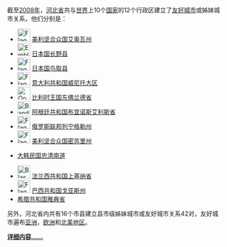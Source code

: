 截至[[2008年|2008年]]，[[河北省|河北省]]共与[[世界|世界]]上10个[[国家|国家]]的12个行政区建立了[[友好城市|友好城市]]或姊妹城市关系，他们分别是：

*[[File:Flag_of_Iowa.svg|30px]] [[美利坚合众国|美利坚合众国]][[艾奥瓦州|艾奥瓦州]]
*[[File:Emblem_of_Nagano_Prefecture.svg|30px]] [[日本国|日本国]][[长野县|长野县]]
*[[File:Flag_of_Tottori_Prefecture.svg|30px]] [[日本国|日本国]][[鸟取县|鸟取县]]
*[[File:Flag_of_Veneto.svg|30px]] [[意大利共和国|意大利共和国]][[威尼托|威尼托大区]]
*[[File:Oost-vlaanderen.png|30px]] [[比利时王国|比利时王国]][[东佛兰德省|东佛兰德省]]
*[[File:Bandera_Buenos_Aires.svg|30px]] [[阿根廷共和国|阿根廷共和国]][[布宜诺斯艾利斯省|布宜诺斯艾利斯省]]
*[[File:Flag_of_Leningrad_Oblast.svg|30px]] [[俄罗斯联邦|俄罗斯联邦]][[列宁格勒州|列宁格勒州]]
*[[File:Flag_of_Missouri.svg|30px]] [[美利坚合众国|美利坚合众国]][[密苏里州|密苏里州]]

*[[大韩民国|大韩民国]][[忠清南道|忠清南道]]

*[[File:Blason_département_fr_Hauts-de-Seine.svg|30px]] [[法兰西共和国|法兰西共和国]][[上塞纳省|上塞纳省]]
*[[File:Flag_of_Goiás.svg|30px]] [[巴西共和国|巴西共和国]][[戈亚斯州|戈亚斯州]]
* [[希腊共和国|希腊共和国]][[雅典|雅典省]]

另外，河北省内共有16个市县建立县市级姊妹城市或友好城市关系42对，友好城市遍布[[亚洲|亚洲]]，[[欧洲|欧洲]]和[[北美洲|北美地区]]。

'''[[河北省友好城市或姐妹城市列表|详细内容……]]'''